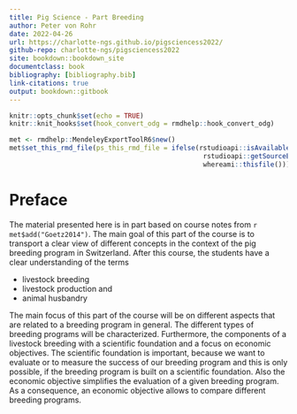 ```yaml
---
title: Pig Science - Part Breeding
author: Peter von Rohr
date: 2022-04-26
url: https://charlotte-ngs.github.io/pigsciencess2022/
github-repo: charlotte-ngs/pigsciencess2022
site: bookdown::bookdown_site
documentclass: book
bibliography: [bibliography.bib]
link-citations: true
output: bookdown::gitbook
---
```


```r
knitr::opts_chunk$set(echo = TRUE)
knitr::knit_hooks$set(hook_convert_odg = rmdhelp::hook_convert_odg)
```

```r
met <- rmdhelp::MendeleyExportToolR6$new()
met$set_this_rmd_file(ps_this_rmd_file = ifelse(rstudioapi::isAvailable(), 
                                                 rstudioapi::getSourceEditorContext()$path, 
                                                 whereami::thisfile()))
```


# Preface {-}
The material presented here is in part based on course notes from `r met$add("Goetz2014")`. The main goal of this part of the course is to transport a clear view of different concepts in the context of the pig breeding program in Switzerland. After this course, the students have a clear understanding of the terms 

* livestock breeding
* livestock production and 
* animal husbandry

The main focus of this part of the course will be on different aspects that are related to a breeding program in general. The different types of breeding programs will be characterized. Furthermore, the components of a livestock breeding with a scientific foundation and a focus on economic objectives. The scientific foundation is important, because we want to evaluate or to measure the success of our breeding program and this is only possible, if the breeding program is built on a scientific foundation. Also the economic objective simplifies the evaluation of a given breeding program. As a consequence, an economic objective allows to compare different breeding programs.

